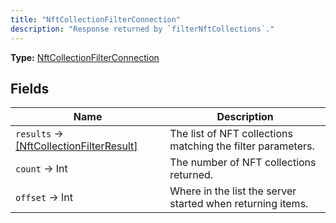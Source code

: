 ```yaml
---
title: "NftCollectionFilterConnection"
description: "Response returned by `filterNftCollections`."
---
```


**Type:** [NftCollectionFilterConnection](/api-reference/types/nftcollectionfilterconnection)

## Fields

| Name | Description |
|------|-------------|
| `results` → [[NftCollectionFilterResult]](/api-reference/types/nftcollectionfilterresult) | The list of NFT collections matching the filter parameters. |
| `count` → Int | The number of NFT collections returned. |
| `offset` → Int | Where in the list the server started when returning items. |

